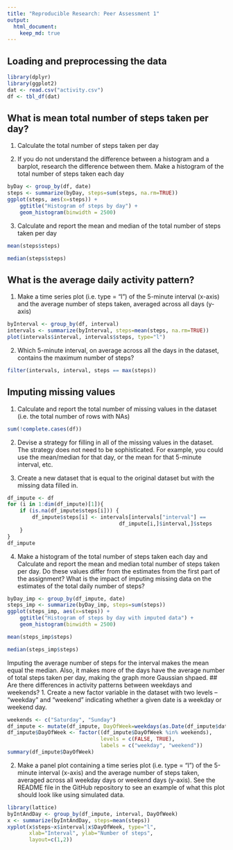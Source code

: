 ```yaml
---
title: "Reproducible Research: Peer Assessment 1"
output: 
  html_document:
    keep_md: true
---
```



## Loading and preprocessing the data
```r
library(dplyr)
library(ggplot2)
dat <- read.csv("activity.csv")
df <- tbl_df(dat)
```

## What is mean total number of steps taken per day?
1. Calculate the total number of steps taken per day

2. If you do not understand the difference between a histogram and a barplot, research the difference between them. Make a histogram of the total number of steps taken each day
```r
byDay <- group_by(df, date)
steps <- summarize(byDay, steps=sum(steps, na.rm=TRUE))
ggplot(steps, aes(x=steps)) + 
    ggtitle("Histogram of steps by day") +
    geom_histogram(binwidth = 2500)
```


3. Calculate and report the mean and median of the total number of steps taken per day
```r
mean(steps$steps)
```
```r
median(steps$steps)
```


## What is the average daily activity pattern?
1. Make a time series plot (i.e. type = "l") of the 5-minute interval (x-axis) and the average number of steps taken, averaged across all days (y-axis)
```r
byInterval <- group_by(df, interval)
intervals <- summarize(byInterval, steps=mean(steps, na.rm=TRUE))
plot(intervals$interval, intervals$steps, type="l")
```

2. Which 5-minute interval, on average across all the days in the dataset, contains the maximum number of steps?
```r
filter(intervals, interval, steps == max(steps))
```

## Imputing missing values
1. Calculate and report the total number of missing values in the dataset (i.e. the total number of rows with NAs)
```r
sum(!complete.cases(df))
```

2. Devise a strategy for filling in all of the missing values in the dataset. The strategy does not need to be sophisticated. For example, you could use the mean/median for that day, or the mean for that 5-minute interval, etc.

3. Create a new dataset that is equal to the original dataset but with the missing data filled in.
```r
df_impute <- df
for (i in 1:dim(df_impute)[1]){
    if (is.na(df_impute$steps[i])) {
        df_impute$steps[i] <- intervals[intervals["interval"] == 
                                    df_impute[i,]$interval,]$steps
    }
}
df_impute

```

4. Make a histogram of the total number of steps taken each day and Calculate and report the mean and median total number of steps taken per day. Do these values differ from the estimates from the first part of the assignment? What is the impact of imputing missing data on the estimates of the total daily number of steps?
```r
byDay_imp <- group_by(df_impute, date)
steps_imp <- summarize(byDay_imp, steps=sum(steps))
ggplot(steps_imp, aes(x=steps)) + 
    ggtitle("Histogram of steps by day with imputed data") +
    geom_histogram(binwidth = 2500)
```
```r
mean(steps_imp$steps)
```
```r
median(steps_imp$steps)
```
Imputing the average number of steps for the interval makes the mean equal the median. Also, it makes more of the days have the average number of total steps taken per day, making the graph more Gaussian shpaed.
## Are there differences in activity patterns between weekdays and weekends?
1. Create a new factor variable in the dataset with two levels – “weekday” and “weekend” indicating whether a given date is a weekday or weekend day.
```r
weekends <- c("Saturday", "Sunday")
df_impute <- mutate(df_impute, DayOfWeek=weekdays(as.Date(df_impute$date)))
df_impute$DayOfWeek <- factor((df_impute$DayOfWeek %in% weekends),
                              levels = c(FALSE, TRUE),
                              labels = c("weekday", "weekend"))
summary(df_impute$DayOfWeek)
```

2. Make a panel plot containing a time series plot (i.e. type = "l") of the 5-minute interval (x-axis) and the average number of steps taken, averaged across all weekday days or weekend days (y-axis). See the README file in the GitHub repository to see an example of what this plot should look like using simulated data.
```r
library(lattice)
byIntAndDay <- group_by(df_impute, interval, DayOfWeek)
x <- summarize(byIntAndDay, steps=mean(steps))
xyplot(x$steps~x$interval|x$DayOfWeek, type="l",
       xlab="Interval", ylab="Number of steps",
       layout=c(1,2))
```